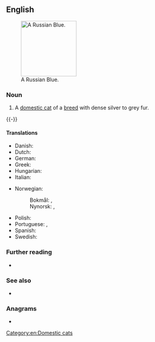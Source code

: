 ==English==
[[File:Cat_Janna.jpg|thumb|right|150px|A Russian Blue.]]

===Noun===
{{en-noun|head=[[Russian]] [[blue|Blue]]}}

# {{lb|en|zoology}} A [[domestic cat]] of a [[breed]] with dense silver to grey fur.

{{-}}

====Translations====
{{trans-top|cat breed}}
* Danish: {{t|da|Russian Blue|c}}
* Dutch: {{t|nl|Blauwe Rus|m}}
* German: {{t|de|Russisch Blau|f}}
* Greek: {{t|el|ρωσική μπλε|f}}
* Hungarian: {{t|hu|orosz kék}}
* Italian: {{t|it|blu di Russia|m}}
{{trans-mid}}
* Norwegian:
*: Bokmål: {{t|nb|russisk blå|m}}, {{t|nb|Russisk blå|m}}
*: Nynorsk: {{t|nn|russisk blå|m}}, {{t|nn|Russisk blå|m}}
* Polish: {{t|pl|kot rosyjski niebieski|m}}
* Portuguese: {{t|pt|azul russo|m}}, {{t|pt|Azul Russo|m}}
* Spanish: {{t|es|azul ruso|m}}
* Swedish: {{t|sv|russian blue|c}}
{{trans-bottom}}

===Further reading===
* {{pedia}}

===See also===
* {{comcatlite|Russian Blue}}

===Anagrams===
* {{anagrams|en|a=abeilnrssuu|sublunaries}}

[[Category:en:Domestic cats]]